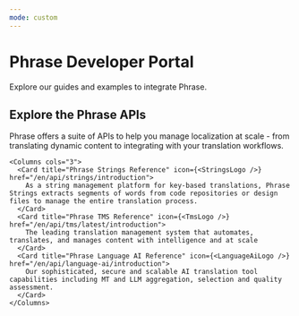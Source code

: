 ```yaml
---
mode: custom
---
```



<div id="landing-page">
  <div class="hero">
    <h1 class="hero__title">Phrase Developer Portal</h1>
    <div class="hero__subtitle">Explore our guides and examples to integrate Phrase.</div>
  </div>

  <div class="content">
    <h2 class="content__title">Explore the Phrase APIs</h2>
    <div class="content__description">Phrase offers a suite of APIs to help you manage localization at scale - from translating dynamic content to integrating with your translation workflows.</div>
  
    <Columns cols="3">
      <Card title="Phrase Strings Reference" icon={<StringsLogo />} href="/en/api/strings/introduction">
        As a string management platform for key-based translations, Phrase Strings extracts segments of words from code repositories or design files to manage the entire translation process.
      </Card>
      <Card title="Phrase TMS Reference" icon={<TmsLogo />} href="/en/api/tms/latest/introduction">
        The leading translation management system that automates, translates, and manages content with intelligence and at scale
      </Card>
      <Card title="Phrase Language AI Reference" icon={<LanguageAiLogo />} href="/en/api/language-ai/introduction">
        Our sophisticated, secure and scalable AI translation tool capabilities including MT and LLM aggregation, selection and quality assessment.
      </Card>
    </Columns>
  </div>
</div>
